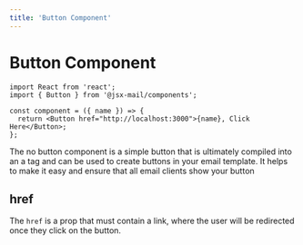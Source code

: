```yaml
---
title: 'Button Component'
---
```


# Button Component

```tsx
import React from 'react';
import { Button } from '@jsx-mail/components';

const component = ({ name }) => {
  return <Button href="http://localhost:3000">{name}, Click Here</Button>;
};
```

The no button component is a simple button that is ultimately compiled into an a tag and can be used to create buttons in your email template. It helps to make it easy and ensure that all email clients show your button

## href

The `href` is a prop that must contain a link, where the user will be redirected once they click on the button.
